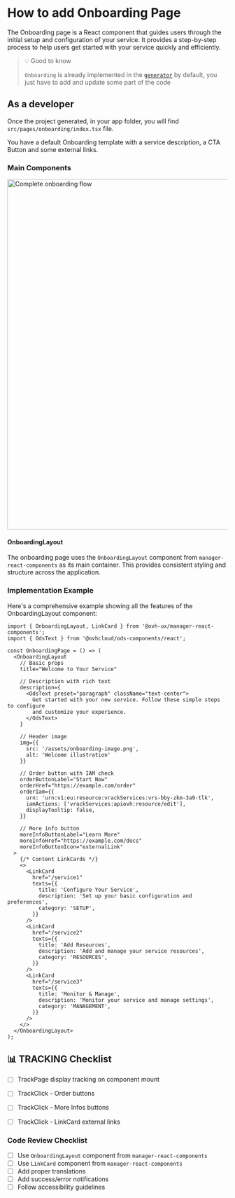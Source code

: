 
<Meta title="Guidelines/React Templates/Onboarding page" />

# How to add Onboarding Page

The Onboarding page is a React component that guides users through the initial setup and configuration of your service. It provides a step-by-step process to help users get started with your service quickly and efficiently.

> 💡 Good to know
>
> `Onboarding` is already implemented in the [`generator`](https://github.com/ovh/manager/tree/master/packages/manager/core/generator) by default, you just have to add and update some part of the code

## As a developer

Once the project generated, in your app folder, you will find `src/pages/onboarding/index.tsx` file.

You have a default Onboarding template with a service description, a CTA Button and some external links.

### Main Components

<img src={onboardingFlowImg} alt="Complete onboarding flow" width="800" />

#### OnboardingLayout

The onboarding page uses the `OnboardingLayout` component from `manager-react-components` as its main container. This provides consistent styling and structure across the application.

### Implementation Example

Here's a comprehensive example showing all the features of the OnboardingLayout component:

```tsx
import { OnboardingLayout, LinkCard } from '@ovh-ux/manager-react-components';
import { OdsText } from '@ovhcloud/ods-components/react';

const OnboardingPage = () => (
  <OnboardingLayout
    // Basic props
    title="Welcome to Your Service"
    
    // Description with rich text
    description={
      <OdsText preset="paragraph" className="text-center">
        Get started with your new service. Follow these simple steps to configure
        and customize your experience.
      </OdsText>
    }
    
    // Header image
    img={{ 
      src: '/assets/onboarding-image.png',
      alt: 'Welcome illustration'
    }}
    
    // Order button with IAM check
    orderButtonLabel="Start Now"
    orderHref="https://example.com/order"
    orderIam={{
      urn: 'urn:v1:eu:resource:vrackServices:vrs-bby-zkm-3a9-tlk',
      iamActions: ['vrackServices:apiovh:resource/edit'],
      displayTooltip: false,
    }}
    
    // More info button
    moreInfoButtonLabel="Learn More"
    moreInfoHref="https://example.com/docs"
    moreInfoButtonIcon="externalLink"
  >
    {/* Content LinkCards */}
    <>
      <LinkCard
        href="/service1"
        texts={{
          title: 'Configure Your Service',
          description: 'Set up your basic configuration and preferences',
          category: 'SETUP',
        }}
      />
      <LinkCard
        href="/service2"
        texts={{
          title: 'Add Resources',
          description: 'Add and manage your service resources',
          category: 'RESOURCES',
        }}
      />
      <LinkCard
        href="/service3"
        texts={{
          title: 'Monitor & Manage',
          description: 'Monitor your service and manage settings',
          category: 'MANAGEMENT',
        }}
      />
    </>
  </OnboardingLayout>
);
```

## 📊 TRACKING Checklist

- [ ] TrackPage display tracking on component mount
- [ ] TrackClick - Order buttons
- [ ] TrackClick - More Infos buttons
- [ ] TrackClick - LinkCard external links



### Code Review Checklist

- [ ] Use `OnboardingLayout` component from `manager-react-components`
- [ ] Use `LinkCard` component from `manager-react-components`
- [ ] Add proper translations
- [ ] Add success/error notifications
- [ ] Follow accessibility guidelines
